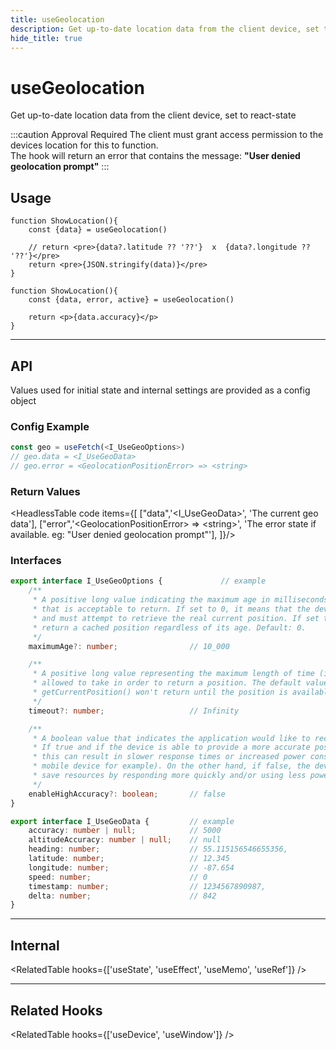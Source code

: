 ```yaml
---
title: useGeolocation
description: Get up-to-date location data from the client device, set to react-state
hide_title: true
---
```



<MainText>
<h1>useGeolocation</h1>
Get up-to-date location data from the client device, set to react-state
</MainText>




:::caution Approval Required
The client must grant access permission to the devices location for this to function.  
The hook will return an error that contains the message: **"User denied geolocation prompt"**
:::










## Usage

<Tabs>
<TabItem value='simple' label='Simple'>

```tsx live
function ShowLocation(){
    const {data} = useGeolocation()

    // return <pre>{data?.latitude ?? '??'}  x  {data?.longitude ?? '??'}</pre>
    return <pre>{JSON.stringify(data)}</pre>
}
```

</TabItem>


<TabItem value='Advanced' label='Advanced'>

```tsx live
function ShowLocation(){
    const {data, error, active} = useGeolocation()

    return <p>{data.accuracy}</p>
}
```

</TabItem>

</Tabs>








<!--=========================================================================-->

<hr />

## API 
 
Values used for initial state and internal settings are provided as a config
object 
           
### Config Example

```ts
const geo = useFetch(<I_UseGeoOptions>)
// geo.data = <I_UseGeoData>
// geo.error = <GeolocationPositionError> => <string>
```


### Return Values

<HeadlessTable code items={[
    ["data",'&lt;I_UseGeoData>', 'The current geo data'],
    ["error",'&lt;GeolocationPositionError>&nbsp;=>&nbsp;&lt;string>', 'The error state if available. eg: "User denied geolocation prompt"'],
]}/>

### Interfaces
```ts
export interface I_UseGeoOptions {             // example
    /** 
     * A positive long value indicating the maximum age in milliseconds of a possible cached position 
     * that is acceptable to return. If set to 0, it means that the device cannot use a cached position 
     * and must attempt to retrieve the real current position. If set to Infinity the device must 
     * return a cached position regardless of its age. Default: 0.
     */
    maximumAge?: number;                // 10_000

    /**
     * A positive long value representing the maximum length of time (in milliseconds) the device is 
     * allowed to take in order to return a position. The default value is Infinity, meaning that 
     * getCurrentPosition() won't return until the position is available.
     */
    timeout?: number;                   // Infinity

    /**
     * A boolean value that indicates the application would like to receive the best possible results. 
     * If true and if the device is able to provide a more accurate position, it will do so. Note that 
     * this can result in slower response times or increased power consumption (with a GPS chip on a 
     * mobile device for example). On the other hand, if false, the device can take the liberty to 
     * save resources by responding more quickly and/or using less power. Default: false.
     */
    enableHighAccuracy?: boolean;       // false
}

export interface I_UseGeoData {         // example
    accuracy: number | null;            // 5000 
    altitudeAccuracy: number | null;    // null
    heading: number;                    // 55.115156546655356,       
    latitude: number;                   // 12.345 
    longitude: number;                  // -87.654 
    speed: number;                      // 0 
    timestamp: number;                  // 1234567890987, 
    delta: number;                      // 842 
} 
```




<!-- ignore-hook-methods -->





<!--=========================================================================-->

<hr />


## Internal

<RelatedTable hooks={['useState', 'useEffect', 'useMemo', 'useRef']} />



<!--=========================================================================-->

<hr />


## Related Hooks

<RelatedTable hooks={['useDevice', 'useWindow']} />
